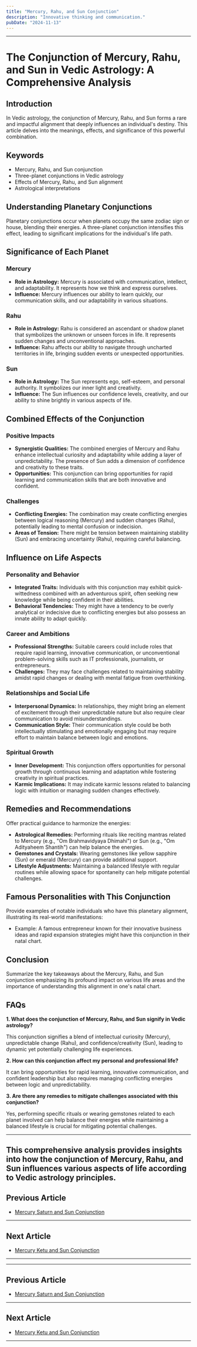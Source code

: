 ```yaml
---
title: "Mercury, Rahu, and Sun Conjunction"
description: "Innovative thinking and communication."
pubDate: "2024-11-13"
---
```


---

# The Conjunction of Mercury, Rahu, and Sun in Vedic Astrology: A Comprehensive Analysis

## Introduction

In Vedic astrology, the conjunction of Mercury, Rahu, and Sun forms a rare and impactful alignment that deeply influences an individual's destiny. This article delves into the meanings, effects, and significance of this powerful combination.

## Keywords

- Mercury, Rahu, and Sun conjunction
- Three-planet conjunctions in Vedic astrology
- Effects of Mercury, Rahu, and Sun alignment
- Astrological interpretations

## Understanding Planetary Conjunctions

Planetary conjunctions occur when planets occupy the same zodiac sign or house, blending their energies. A three-planet conjunction intensifies this effect, leading to significant implications for the individual's life path.

## Significance of Each Planet

### Mercury

- **Role in Astrology:** Mercury is associated with communication, intellect, and adaptability. It represents how we think and express ourselves.
- **Influence:** Mercury influences our ability to learn quickly, our communication skills, and our adaptability in various situations.

### Rahu

- **Role in Astrology:** Rahu is considered an ascendant or shadow planet that symbolizes the unknown or unseen forces in life. It represents sudden changes and unconventional approaches.
- **Influence:** Rahu affects our ability to navigate through uncharted territories in life, bringing sudden events or unexpected opportunities.

### Sun

- **Role in Astrology:** The Sun represents ego, self-esteem, and personal authority. It symbolizes our inner light and creativity.
- **Influence:** The Sun influences our confidence levels, creativity, and our ability to shine brightly in various aspects of life.

## Combined Effects of the Conjunction

### Positive Impacts

- **Synergistic Qualities:** The combined energies of Mercury and Rahu enhance intellectual curiosity and adaptability while adding a layer of unpredictability. The presence of Sun adds a dimension of confidence and creativity to these traits.
- **Opportunities:** This conjunction can bring opportunities for rapid learning and communication skills that are both innovative and confident.

### Challenges

- **Conflicting Energies:** The combination may create conflicting energies between logical reasoning (Mercury) and sudden changes (Rahu), potentially leading to mental confusion or indecision.
- **Areas of Tension:** There might be tension between maintaining stability (Sun) and embracing uncertainty (Rahu), requiring careful balancing.

## Influence on Life Aspects

### Personality and Behavior

- **Integrated Traits:** Individuals with this conjunction may exhibit quick-wittedness combined with an adventurous spirit, often seeking new knowledge while being confident in their abilities.
- **Behavioral Tendencies:** They might have a tendency to be overly analytical or indecisive due to conflicting energies but also possess an innate ability to adapt quickly.

### Career and Ambitions

- **Professional Strengths:** Suitable careers could include roles that require rapid learning, innovative communication, or unconventional problem-solving skills such as IT professionals, journalists, or entrepreneurs.
- **Challenges:** They may face challenges related to maintaining stability amidst rapid changes or dealing with mental fatigue from overthinking.

### Relationships and Social Life

- **Interpersonal Dynamics:** In relationships, they might bring an element of excitement through their unpredictable nature but also require clear communication to avoid misunderstandings.
- **Communication Style:** Their communication style could be both intellectually stimulating and emotionally engaging but may require effort to maintain balance between logic and emotions.

### Spiritual Growth

- **Inner Development:** This conjunction offers opportunities for personal growth through continuous learning and adaptation while fostering creativity in spiritual practices.
- **Karmic Implications:** It may indicate karmic lessons related to balancing logic with intuition or managing sudden changes effectively.

## Remedies and Recommendations

Offer practical guidance to harmonize the energies:

- **Astrological Remedies:** Performing rituals like reciting mantras related to Mercury (e.g., "Om Brahmavidyaya Dhimahi") or Sun (e.g., "Om Adityaheem Shantih") can help balance the energies.
- **Gemstones and Crystals:** Wearing gemstones like yellow sapphire (Sun) or emerald (Mercury) can provide additional support.
- **Lifestyle Adjustments:** Maintaining a balanced lifestyle with regular routines while allowing space for spontaneity can help mitigate potential challenges.

## Famous Personalities with This Conjunction

Provide examples of notable individuals who have this planetary alignment, illustrating its real-world manifestations:

* Example: A famous entrepreneur known for their innovative business ideas and rapid expansion strategies might have this conjunction in their natal chart.

## Conclusion

Summarize the key takeaways about the Mercury, Rahu, and Sun conjunction emphasizing its profound impact on various life areas and the importance of understanding this alignment in one's natal chart.

## FAQs

**1. What does the conjunction of Mercury, Rahu, and Sun signify in Vedic astrology?**

This conjunction signifies a blend of intellectual curiosity (Mercury), unpredictable change (Rahu), and confidence/creativity (Sun), leading to dynamic yet potentially challenging life experiences.

**2. How can this conjunction affect my personal and professional life?**

It can bring opportunities for rapid learning, innovative communication, and confident leadership but also requires managing conflicting energies between logic and unpredictability.

**3. Are there any remedies to mitigate challenges associated with this conjunction?**

Yes, performing specific rituals or wearing gemstones related to each planet involved can help balance their energies while maintaining a balanced lifestyle is crucial for mitigating potential challenges.


---

This comprehensive analysis provides insights into how the conjunction of Mercury, Rahu, and Sun influences various aspects of life according to Vedic astrology principles.
---

## Previous Article
- [Mercury Saturn and Sun Conjunction](11040107_Mercury_Saturn_and_Sun_Conjunction.mdx)

---

## Next Article
- [Mercury Ketu and Sun Conjunction](11040109_Mercury_Ketu_and_Sun_Conjunction.mdx)

---
---

## Previous Article
- [Mercury Saturn and Sun Conjunction](11040107_Mercury_Saturn_and_Sun_Conjunction.mdx)

---

## Next Article
- [Mercury Ketu and Sun Conjunction](11040109_Mercury_Ketu_and_Sun_Conjunction.mdx)

---
